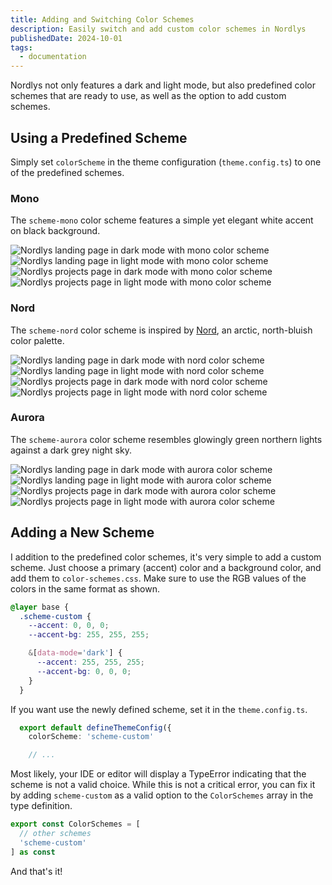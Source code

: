 ```yaml
---
title: Adding and Switching Color Schemes
description: Easily switch and add custom color schemes in Nordlys
publishedDate: 2024-10-01
tags:
  - documentation
---
```


Nordlys not only features a dark and light mode, but also predefined color schemes that are ready to use, as well as the option to add custom schemes.

## Using a Predefined Scheme

Simply set `colorScheme` in the theme configuration (`theme.config.ts`) to one of the predefined schemes.

### Mono

The `scheme-mono` color scheme features a simple yet elegant white accent on black background.


<div class="grid grid-cols-2 gap-4">
  <Image class="mb-0 mt-0" src={monoDarkLanding} alt="Nordlys landing page in dark mode with mono color scheme" data-img-embed data-action="zoom" />
  <Image class="mb-0 mt-0" src={monoLightLanding} alt="Nordlys landing page in light mode with mono color scheme" data-img-embed data-action="zoom" />
  <Image class="mb-0 mt-0" src={monoDarkProjects} alt="Nordlys projects page in dark mode with mono color scheme" data-img-embed data-action="zoom" />
  <Image class="mb-0 mt-0" src={monoLightProjects} alt="Nordlys projects page in light mode with mono color scheme" data-img-embed data-action="zoom" />
</div>

### Nord

The `scheme-nord` color scheme is inspired by [Nord](https://www.nordtheme.com/), an arctic, north-bluish color palette.


<div class="grid grid-cols-2 gap-4">
  <Image class="mb-0 mt-0" src={nordDarkLanding} alt="Nordlys landing page in dark mode with nord color scheme" data-img-embed data-action="zoom" />
  <Image class="mb-0 mt-0" src={nordLightLanding} alt="Nordlys landing page in light mode with nord color scheme" data-img-embed data-action="zoom" />
  <Image class="mb-0 mt-0" src={nordDarkProjects} alt="Nordlys projects page in dark mode with nord color scheme" data-img-embed data-action="zoom" />
  <Image class="mb-0 mt-0" src={nordLightProjects} alt="Nordlys projects page in light mode with nord color scheme" data-img-embed data-action="zoom" />
</div>


### Aurora

The `scheme-aurora` color scheme resembles glowingly green northern lights against a dark grey night sky.


<div class="grid grid-cols-2 gap-4">
  <Image class="mb-0 mt-0" src={auroraDarkLanding} alt="Nordlys landing page in dark mode with aurora color scheme" data-img-embed data-action="zoom" />
  <Image class="mb-0 mt-0" src={auroraLightLanding} alt="Nordlys landing page in light mode with aurora color scheme" data-img-embed data-action="zoom" />
  <Image class="mb-0 mt-0" src={auroraDarkProjects} alt="Nordlys projects page in dark mode with aurora color scheme" data-img-embed data-action="zoom" />
  <Image class="mb-0 mt-0" src={auroraLightProjects} alt="Nordlys projects page in light mode with aurora color scheme" data-img-embed data-action="zoom" />
</div>

## Adding a New Scheme

I addition to the predefined color schemes, it's very simple to add a custom scheme. Just choose a primary (accent) color and a background color, and add them to `color-schemes.css`. Make sure to use the RGB values of the colors in the same format as shown.

```css title="src/style/color-schemes.css"
@layer base {
  .scheme-custom {
    --accent: 0, 0, 0;
    --accent-bg: 255, 255, 255;

    &[data-mode='dark'] {
      --accent: 255, 255, 255;
      --accent-bg: 0, 0, 0;
    }
  }
```
If you want use the newly defined scheme, set it in the `theme.config.ts`.

```ts title="src/theme.config.ts"
  export default defineThemeConfig({
    colorScheme: 'scheme-custom'

    // ...
```

Most likely, your IDE or editor will display a TypeError indicating that the scheme is not a valid choice. While this is not a critical error, you can fix it by adding `scheme-custom` as a valid option to the `ColorSchemes` array in the type definition.

```ts title="src/types.ts"
export const ColorSchemes = [
  // other schemes
  'scheme-custom'
] as const
```

And that's it!

